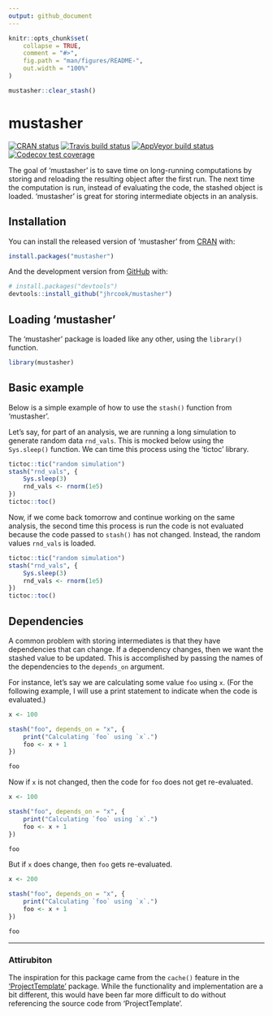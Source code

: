 ```yaml
---
output: github_document
---
```


<!-- README.md is generated from README.Rmd. Please edit that file -->

```r
knitr::opts_chunk$set(
    collapse = TRUE,
    comment = "#>",
    fig.path = "man/figures/README-",
    out.width = "100%"
)

mustasher::clear_stash()
```

# mustasher

<!-- badges: start -->
[![CRAN status](https://www.r-pkg.org/badges/version/mustasher)](https://CRAN.R-project.org/package=mustasher)
[![Travis build status](https://travis-ci.org/jhrcook/mustasher.svg?branch=master)](https://travis-ci.org/jhrcook/mustasher)
[![AppVeyor build status](https://ci.appveyor.com/api/projects/status/github/jhrcook/mustasher?branch=master&svg=true)](https://ci.appveyor.com/project/jhrcook/mustasher)
[![Codecov test coverage](https://codecov.io/gh/jhrcook/mustasher/branch/master/graph/badge.svg)](https://codecov.io/gh/jhrcook/mustasher?branch=master)
<!-- badges: end -->

The goal of 'mustasher' is to save time on long-running computations by storing and reloading the resulting object after the first run.
The next time the computation is run, instead of evaluating the code, the stashed object is loaded.
'mustasher' is great for storing intermediate objects in an analysis.

## Installation

You can install the released version of 'mustasher' from [CRAN](https://CRAN.R-project.org) with:

``` r
install.packages("mustasher")
```

And the development version from [GitHub](https://github.com/jhrcook/mustasher) with:

``` r
# install.packages("devtools")
devtools::install_github("jhrcook/mustasher")
```
## Loading 'mustasher'

The 'mustasher' package is loaded like any other, using the `library()` function.

```r
library(mustasher)
```

## Basic example

Below is a simple example of how to use the `stash()` function from 'mustasher'.

Let's say, for part of an analysis, we are running a long simulation to generate random data `rnd_vals`.
This is mocked below using the `Sys.sleep()` function.
We can time this process using the 'tictoc' library.

```r
tictoc::tic("random simulation")
stash("rnd_vals", {
    Sys.sleep(3)
    rnd_vals <- rnorm(1e5)
})
tictoc::toc()
```

Now, if we come back tomorrow and continue working on the same analysis, the second time this process is run the code is not evaluated because the code passed to `stash()` has not changed.
Instead, the random values `rnd_vals` is loaded.

```r
tictoc::tic("random simulation")
stash("rnd_vals", {
    Sys.sleep(3)
    rnd_vals <- rnorm(1e5)
})
tictoc::toc()
```

## Dependencies

A common problem with storing intermediates is that they have dependencies that can change.
If a dependency changes, then we want the stashed value to be updated.
This is accomplished by passing the names of the dependencies to the `depends_on` argument.

For instance, let's say we are calculating some value `foo` using `x`.
(For the following example, I will use a print statement to indicate when the code is evaluated.)

```r
x <- 100

stash("foo", depends_on = "x", {
    print("Calculating `foo` using `x`.")
    foo <- x + 1
})

foo
```

Now if `x` is not changed, then the code for `foo` does not get re-evaluated.

```r
x <- 100

stash("foo", depends_on = "x", {
    print("Calculating `foo` using `x`.")
    foo <- x + 1
})

foo
```

But if `x` does change, then `foo` gets re-evaluated.

```r
x <- 200

stash("foo", depends_on = "x", {
    print("Calculating `foo` using `x`.")
    foo <- x + 1
})

foo
```

---

### Attirubiton

The inspiration for this package came from the `cache()` feature in the ['ProjectTemplate'](http://projecttemplate.net/index.html) package.
While the functionality and implementation are a bit different, this would have been far more difficult to do without referencing the source code from 'ProjectTemplate'.
